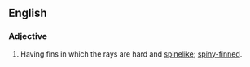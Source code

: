 ==English==

===Adjective===
{{infl|en|adjective}}

# {{zoology}} Having fins in which the rays are hard and [[spinelike]]; [[spiny-finned]].